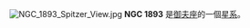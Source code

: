 {{NGCInfoBox|NGCID=NGC 1893|發現者=約翰·弗里德里希·威廉·赫歇爾|發現日期=1827年1月22日|其他編號=IC 410, OCL 439, LBN 807|曆元=J2000.0|赤經=5時22分44秒
|赤緯=33°24'40"|星座=御夫座|星體=星系|星等=7.5|表面亮度=|藍等=}}
[[File:NGC_1893_Spitzer_View.jpg|thumb]]
'''NGC 1893''' 是[[御夫座|御夫座]]的一個[[星系|星系]]。

{{NGCReference|1893}}
{{Catalogs|NGC=1893}}
